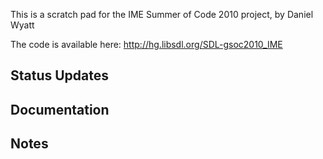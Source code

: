 This is a scratch pad for the IME Summer of Code 2010 project, by Daniel Wyatt

The code is available here:
http://hg.libsdl.org/SDL-gsoc2010_IME


== Status Updates ==

== Documentation ==

== Notes ==
